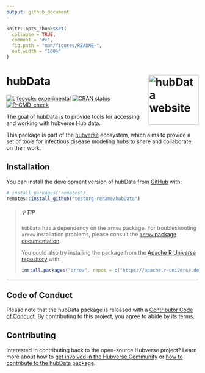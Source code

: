 ```yaml
---
output: github_document
---
```


<!-- README.md is generated from README.Rmd. Please edit that file -->

```r
knitr::opts_chunk$set(
  collapse = TRUE,
  comment = "#>",
  fig.path = "man/figures/README-",
  out.width = "100%"
)
```


# hubData <a href="https://testorg-rename.github.io/hubData/"><img src="man/figures/logo.png" align="right" height="131" alt="hubData website" /></a>

<!-- badges: start -->
[![Lifecycle: experimental](https://img.shields.io/badge/lifecycle-experimental-orange.svg)](https://lifecycle.r-lib.org/articles/stages.html#experimental)
[![CRAN status](https://www.r-pkg.org/badges/version/hubData)](https://CRAN.R-project.org/package=hubData)
[![R-CMD-check](https://github.com/testorg-rename/hubData/actions/workflows/R-CMD-check.yaml/badge.svg)](https://github.com/testorg-rename/hubData/actions/workflows/R-CMD-check.yaml)
<!-- badges: end -->

The goal of hubData is to provide tools for accessing and working with hubverse Hub data. 

This package is part of the [hubverse](https://hubdocs.readthedocs.io/en/latest/) ecosystem, which aims to provide a set of tools for infectious disease modeling hubs to share and collaborate on their work.

## Installation

You can install the development version of hubData from [GitHub](https://github.com/) with:

``` r
# install.packages("remotes")
remotes::install_github("testorg-rename/hubData")
```

> ##### 💡 TIP 
> `hubData` has a dependency on the `arrow` package. For troubleshooting `arrow` installation problems, please consult the [`arrow` package documentation](https://arrow.apache.org/docs/r/#installation).
>
> You could also try installing the package from the [Apache R Universe repository](https://apache.r-universe.dev) with:
>
> ```r
> install.packages("arrow", repos = c("https://apache.r-universe.dev", "https://cran.r-project.org"))
> ```

***

## Code of Conduct

Please note that the hubData package is released with a [Contributor Code of Conduct](.github/CODE_OF_CONDUCT.md). By contributing to this project, you agree to abide by its terms.


## Contributing

Interested in contributing back to the open-source Hubverse project?
Learn more about how to [get involved in the Hubverse Community](https://hubdocs.readthedocs.io/en/latest/overview/contribute.html) or [how to contribute to the hubData package](.github/CONTRIBUTING.md).
